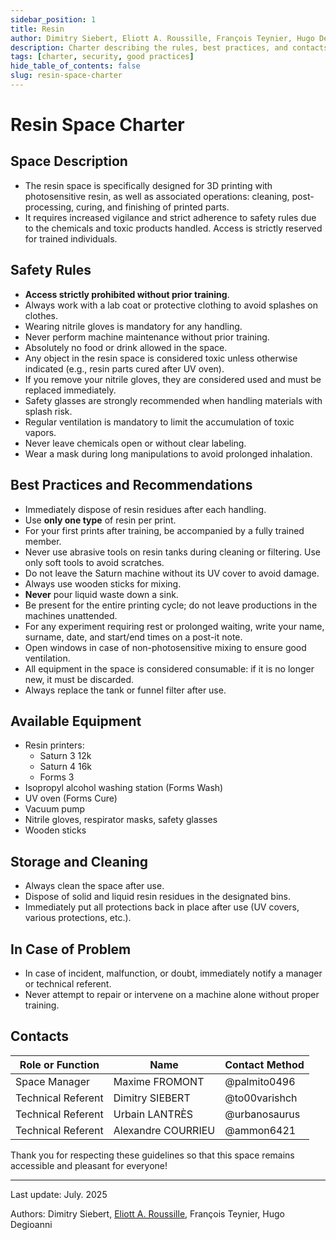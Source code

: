 ```yaml
---
sidebar_position: 1
title: Resin
author: Dimitry Siebert, Eliott A. Roussille, François Teynier, Hugo Degioanni
description: Charter describing the rules, best practices, and contacts for the FabLab resin space.
tags: [charter, security, good practices]
hide_table_of_contents: false
slug: resin-space-charter
---
```


# Resin Space Charter

## <FileText size={32} /> Space Description

- The resin space is specifically designed for 3D printing with photosensitive resin, as well as associated operations: cleaning, post-processing, curing, and finishing of printed parts.
- It requires increased vigilance and strict adherence to safety rules due to the chemicals and toxic products handled. Access is strictly reserved for trained individuals.

## <TriangleAlert size={32} /> Safety Rules

- **Access strictly prohibited without prior training**.
- Always work with a lab coat or protective clothing to avoid splashes on clothes.
- Wearing nitrile gloves is mandatory for any handling.
- Never perform machine maintenance without prior training.
- Absolutely no food or drink allowed in the space.
- Any object in the resin space is considered toxic unless otherwise indicated (e.g., resin parts cured after UV oven).
- If you remove your nitrile gloves, they are considered used and must be replaced immediately.
- Safety glasses are strongly recommended when handling materials with splash risk.
- Regular ventilation is mandatory to limit the accumulation of toxic vapors.
- Never leave chemicals open or without clear labeling.
- Wear a mask during long manipulations to avoid prolonged inhalation.

## <CheckSquare size={32} /> Best Practices and Recommendations

- Immediately dispose of resin residues after each handling.
- Use **only one type** of resin per print.
- For your first prints after training, be accompanied by a fully trained member.
- Never use abrasive tools on resin tanks during cleaning or filtering. Use only soft tools to avoid scratches.
- Do not leave the Saturn machine without its UV cover to avoid damage.
- Always use wooden sticks for mixing.
- **Never** pour liquid waste down a sink.
- Be present for the entire printing cycle; do not leave productions in the machines unattended.
- For any experiment requiring rest or prolonged waiting, write your name, surname, date, and start/end times on a post-it note.
- Open windows in case of non-photosensitive mixing to ensure good ventilation.
- All equipment in the space is considered consumable: if it is no longer new, it must be discarded.
- Always replace the tank or funnel filter after use.

## <Wrench size={32} /> Available Equipment

- Resin printers:
    - Saturn 3 12k
    - Saturn 4 16k
    - Forms 3
- Isopropyl alcohol washing station (Forms Wash)
- UV oven (Forms Cure)
- Vacuum pump
- Nitrile gloves, respirator masks, safety glasses
- Wooden sticks

## <Pin size={32} /> Storage and Cleaning

- Always clean the space after use.
- Dispose of solid and liquid resin residues in the designated bins.
- Immediately put all protections back in place after use (UV covers, various protections, etc.).

## <Siren size={32} /> In Case of Problem

- In case of incident, malfunction, or doubt, immediately notify a manager or technical referent.
- Never attempt to repair or intervene on a machine alone without proper training.

## <Phone size={32} /> Contacts

| Role or Function   | Name                | Contact Method   |
| ------------------ | ------------------- | ---------------- |
| Space Manager      | Maxime FROMONT      | @palmito0496     |
| Technical Referent | Dimitry SIEBERT     | @to00varishch    |
| Technical Referent | Urbain LANTRÈS      | @urbanosaurus    |
| Technical Referent | Alexandre COURRIEU  | @ammon6421       |

Thank you for respecting these guidelines so that this space remains accessible and pleasant for everyone!

---

Last update: July. 2025

Authors: Dimitry Siebert, [Eliott A. Roussille](https://github.com/aust-1), François Teynier, Hugo Degioanni
